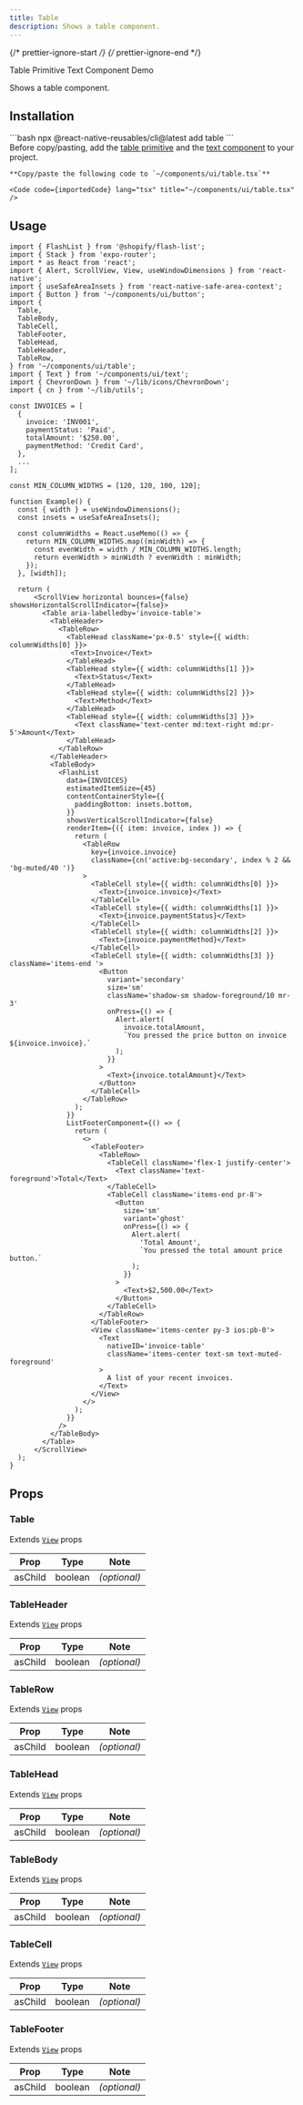 ```yaml
---
title: Table
description: Shows a table component.
---
```


{/* prettier-ignore-start */}
{/* prettier-ignore-end */}


<LinkButton href="https://rn-primitives.vercel.app/table">
  Table Primitive
</LinkButton>
<LinkButton href='/components/text'>Text Component</LinkButton>
<LinkButton target="_blank" href="https://rnr-showcase.vercel.app/table">
  Demo
</LinkButton>

<br />

Shows a table component.

## Installation

<Tabs>
  <TabItem label='CLI'> 
    ```bash
    npx @react-native-reusables/cli@latest add table
    ```
  </TabItem>
  <TabItem label='Manual'>
    <Aside type="tip" title="Dependencies">
      Before copy/pasting, add the <a href='https://rn-primitives.vercel.app/table' className='text-white font-bold'> table primitive</a> and the <a href='/components/text' className='text-white font-bold'>text component</a> to your project.
    </Aside>


    **Copy/paste the following code to `~/components/ui/table.tsx`**

    <Code code={importedCode} lang="tsx" title="~/components/ui/table.tsx" />
  </TabItem>
</Tabs>


## Usage

```tsx
import { FlashList } from '@shopify/flash-list';
import { Stack } from 'expo-router';
import * as React from 'react';
import { Alert, ScrollView, View, useWindowDimensions } from 'react-native';
import { useSafeAreaInsets } from 'react-native-safe-area-context';
import { Button } from '~/components/ui/button';
import {
  Table,
  TableBody,
  TableCell,
  TableFooter,
  TableHead,
  TableHeader,
  TableRow,
} from '~/components/ui/table';
import { Text } from '~/components/ui/text';
import { ChevronDown } from '~/lib/icons/ChevronDown';
import { cn } from '~/lib/utils';

const INVOICES = [
  {
    invoice: 'INV001',
    paymentStatus: 'Paid',
    totalAmount: '$250.00',
    paymentMethod: 'Credit Card',
  },
  ...
];

const MIN_COLUMN_WIDTHS = [120, 120, 100, 120];

function Example() {
  const { width } = useWindowDimensions();
  const insets = useSafeAreaInsets();

  const columnWidths = React.useMemo(() => {
    return MIN_COLUMN_WIDTHS.map((minWidth) => {
      const evenWidth = width / MIN_COLUMN_WIDTHS.length;
      return evenWidth > minWidth ? evenWidth : minWidth;
    });
  }, [width]);

  return (
      <ScrollView horizontal bounces={false} showsHorizontalScrollIndicator={false}>
        <Table aria-labelledby='invoice-table'>
          <TableHeader>
            <TableRow>
              <TableHead className='px-0.5' style={{ width: columnWidths[0] }}>
               <Text>Invoice</Text>
              </TableHead>
              <TableHead style={{ width: columnWidths[1] }}>
                <Text>Status</Text>
              </TableHead>
              <TableHead style={{ width: columnWidths[2] }}>
                <Text>Method</Text>
              </TableHead>
              <TableHead style={{ width: columnWidths[3] }}>
                <Text className='text-center md:text-right md:pr-5'>Amount</Text>
              </TableHead>
            </TableRow>
          </TableHeader>
          <TableBody>
            <FlashList
              data={INVOICES}
              estimatedItemSize={45}
              contentContainerStyle={{
                paddingBottom: insets.bottom,
              }}
              showsVerticalScrollIndicator={false}
              renderItem={({ item: invoice, index }) => {
                return (
                  <TableRow
                    key={invoice.invoice}
                    className={cn('active:bg-secondary', index % 2 && 'bg-muted/40 ')}
                  >
                    <TableCell style={{ width: columnWidths[0] }}>
                      <Text>{invoice.invoice}</Text>
                    </TableCell>
                    <TableCell style={{ width: columnWidths[1] }}>
                      <Text>{invoice.paymentStatus}</Text>
                    </TableCell>
                    <TableCell style={{ width: columnWidths[2] }}>
                      <Text>{invoice.paymentMethod}</Text>
                    </TableCell>
                    <TableCell style={{ width: columnWidths[3] }} className='items-end '>
                      <Button
                        variant='secondary'
                        size='sm'
                        className='shadow-sm shadow-foreground/10 mr-3'
                        onPress={() => {
                          Alert.alert(
                            invoice.totalAmount,
                            `You pressed the price button on invoice ${invoice.invoice}.`
                          );
                        }}
                      >
                        <Text>{invoice.totalAmount}</Text>
                      </Button>
                    </TableCell>
                  </TableRow>
                );
              }}
              ListFooterComponent={() => {
                return (
                  <>
                    <TableFooter>
                      <TableRow>
                        <TableCell className='flex-1 justify-center'>
                          <Text className='text-foreground'>Total</Text>
                        </TableCell>
                        <TableCell className='items-end pr-8'>
                          <Button
                            size='sm'
                            variant='ghost'
                            onPress={() => {
                              Alert.alert(
                                'Total Amount',
                                `You pressed the total amount price button.`
                              );
                            }}
                          >
                            <Text>$2,500.00</Text>
                          </Button>
                        </TableCell>
                      </TableRow>
                    </TableFooter>
                    <View className='items-center py-3 ios:pb-0'>
                      <Text
                        nativeID='invoice-table'
                        className='items-center text-sm text-muted-foreground'
                      >
                        A list of your recent invoices.
                      </Text>
                    </View>
                  </>
                );
              }}
            />
          </TableBody>
        </Table>
      </ScrollView>
  );
}
```

## Props

### Table

Extends [`View`](https://reactnative.dev/docs/view#props) props

|  Prop   |  Type   |     Note     |
| :-----: | :-----: | :----------: |
| asChild | boolean | _(optional)_ |

### TableHeader

Extends [`View`](https://reactnative.dev/docs/view#props) props

|  Prop   |  Type   |     Note     |
| :-----: | :-----: | :----------: |
| asChild | boolean | _(optional)_ |

### TableRow

Extends [`View`](https://reactnative.dev/docs/view#props) props

|  Prop   |  Type   |     Note     |
| :-----: | :-----: | :----------: |
| asChild | boolean | _(optional)_ |

### TableHead

Extends [`View`](https://reactnative.dev/docs/view#props) props

|  Prop   |  Type   |     Note     |
| :-----: | :-----: | :----------: |
| asChild | boolean | _(optional)_ |

### TableBody

Extends [`View`](https://reactnative.dev/docs/view#props) props

|  Prop   |  Type   |     Note     |
| :-----: | :-----: | :----------: |
| asChild | boolean | _(optional)_ |

### TableCell

Extends [`View`](https://reactnative.dev/docs/view#props) props

|  Prop   |  Type   |     Note     |
| :-----: | :-----: | :----------: |
| asChild | boolean | _(optional)_ |

### TableFooter

Extends [`View`](https://reactnative.dev/docs/view#props) props

|  Prop   |  Type   |     Note     |
| :-----: | :-----: | :----------: |
| asChild | boolean | _(optional)_ |

